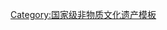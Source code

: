 {{Navbox
|name = 中直单位国家级非物质文化遗产
|title = 中直单位[[国家级非物质文化遗产代表性项目名录]]
|titlestyle =
|image =
|style = text-align:left;
|state = {{{state<includeonly>|collapsed</includeonly>}}}
|groupstyle = text-align:center;
| listclass = hlist
|group1 = 民间文学
|list1 = 
* [[格萨（斯）尔]]<sup>注</sup>
|group2 = 传统音乐
|list2 = 
* [[古琴艺术]]<sup>注</sup>
|group3 = 传统舞蹈
|list3 = 

|group4 = 传统戏剧
|list4 = 
* [[昆曲]]<sup>注</sup>
* [[京剧]]<sup>注</sup>
|group5 = 曲艺
|list5 = 
* [[相声]]<sup>注</sup>
|group6 = 传统体育<br>游艺与杂技
|list6 = 
* [[围棋]]<sup>注</sup>
* [[象棋]]<sup>注</sup>
|group7 = 传统美术
|list7 = 
* [[金石篆刻]]<sup>注</sup>
* [[木雕]]<sup>注</sup>（[[紫檀雕刻]]）
* [[汉字书法]]
* [[赏石艺术]]
|group8 = 传统技艺
|list8 = 
* [[裝裱|装裱修复技艺]]<sup>注</sup>（[[古字画装裱修复技艺]]，[[古籍修复技艺]]）
* [[官式古建筑营造技艺]]（[[北京故宫]]）
* [[青铜器修复及复制技艺]]
* [[古书画临摹复制技艺]]
* [[北京四合院|北京四合院传统营造技艺]]
* [[古代钟表修复技艺]]
|group9 = 传统医药
|list9 = 
* [[中医生命与疾病认知方法]]
* [[中医诊疗法]]<sup>注</sup>（[[中医诊法]]）
* [[中药炮制技艺]]<sup>注</sup>（[[中药炮制技术]]）
* [[中医传统制剂方法]]<sup>注</sup>
* [[针灸]]<sup>注</sup>
* [[正骨|中医正骨疗法]]<sup>注</sup>
|group10 = 民俗
|list10 = 
* [[春节]]<sup>注</sup>
* [[清明节]]<sup>注</sup>
* [[端午節 (華人)|端午节]]<sup>注</sup>
* [[七夕 (華人)|七夕节]]<sup>注</sup>
* [[中秋節 (華人)|中秋节]]<sup>注</sup>
* [[重阳节]]<sup>注</sup>
* [[天后寶誕|妈祖祭典]]<sup>注</sup>
* [[楹聯|楹联习俗]]
* [[節氣|农历二十四节气]]<sup>注</sup>
* [[元宵節 (華人)|元宵节]]<sup>注</sup>
* [[珠算]]<sup>注</sup>（[[珠算文化]]）
|belowstyle= text-align:left;
|below = 
*申报和保护单位为中央直属单位
*上标“注”的项目为多省区市联合申报。
参见：[[中直单位非物质文化遗产代表性项目名录]]
}}<noinclude>
[[Category:国家级非物质文化遗产模板]]
</noinclude>